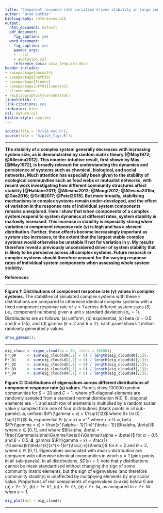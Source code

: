 ```yaml
---
title: "Component response rate variation drives stability in large complex systems"
author: "Brad Duthie"
bibliography: references.bib
output:
  html_document: default
  pdf_document:
    fig_caption: yes
  word_document:
    fig_caption: yes
    pandoc_args:
    - --csl
    - evolution.csl
    reference_docx: docx_template.docx
header-includes:
- \usepackage{amsmath}
- \usepackage{natbib}
- \usepackage{lineno}
- \usepackage[utf8]{inputenc}
- \linenumbers
- \bibliographystyle{amnatnat}
linestretch: 1
link-citations: yes
linkcolor: blue
csl: nature.csl
biblio-style: apalike
---
```


```r
source(file = "R/sim_mat.R");
source(file = "R/plot_figs.R");
```

********************************************************************************

**The stability of a complex system generally decreases with increasing system size, as is demonstrated by random matrix theory [@May1972; @Allesina2012]. This counter-intuitive result, first shown by May [@May1972], is broadly relevant for understanding the dynamics and persistence of systems such as chemical, biological, and social networks. Much attention has especially been given to the stability of ecological communities such as food webs or mutualist networks, with recent work investigating how different community structures affect stability [@Haldane2011; @Allesina2012; @Mougi2012; @Allesina2015a; @Gao2016; @Grilli2017; @Patel2018]. But more broadly, stabilising mechanisms in complex systems remain under-developed, and the effect of variation in the response rate of individual system components remains unexplored. Here I show that when components of a complex system respond to system dynamics at different rates, system stability is markedly increased. This increase in stability is especially strong when variation in component response rate ($\gamma$) is high and has a skewed distribution. Further, these effects become increasingly important as system size increases, to the extent that the largest stable complex systems would otherwise be unstable if not for variation in $\gamma$. My results therefore reveal a previously unconsidered driver of system stability that is likely to be pervasive across all complex systems. Future research in complex systems should therefore account for the varying response rates of individual system components when assessing whole system stability.** 



**References**

<div id="refs"></div>

********************************************************************************

**Figure 1: Distributions of component response rate ($\boldsymbol{\gamma}$) values in complex systems.** The stabilities of simulated complex systems with these $\gamma$ distributions are compared to otherwise identical complex systems with a fixed component response rate of $\gamma = 1$ across different system sizes ($S$; i.e., component numbers) given a unit $\gamma$ standard deviation ($\sigma_{\gamma} = 1$). Distributions are as follows: (a) uniform, (b) exponential, (c) beta ($\alpha = 0.5$ and $\beta = 0.5$), and (d) gamma ($k = 2$ and $\theta = 2$). Each panel shows 1 million randomly generated $\gamma$ values.

```r
show_gammas();
```

********************************************************************************

```r
eig_cloud <- eigen_cloud(sp = 20, iters = 10000);
Pr_D0     <- sum(eig_cloud$d0[,1] < 0) / length(eig_cloud$d0[,1]);
Pr_D1     <- sum(eig_cloud$d1[,1] < 0) / length(eig_cloud$d1[,1]);
Pr_D2     <- sum(eig_cloud$d2[,1] < 0) / length(eig_cloud$d2[,1]);
Pr_D3     <- sum(eig_cloud$d3[,1] < 0) / length(eig_cloud$d3[,1]);
Pr_D4     <- sum(eig_cloud$d4[,1] < 0) / length(eig_cloud$d4[,1]);
```

**Figure 2: Distributions of eigenvalues across different distributions of component response rate  ($\boldsymbol{\gamma}$) values.** Panels show 100000 random communities for $S = 20$ and $C = 1$, where off-diagonal elements are randomly sampled from a standard normal distribution $N(0, 1)$, diagonal elements are $-1$, and each row of elements is multiplied by a random scalar value $\gamma$ sampled from one of four distributions (black points in all sub-panels):  **a**, uniform $\Pr(\gamma = x) = 1/\sqrt{12}$ where $x \in [0, \sqrt{12}]$. **b**, exponential $\Pr(\gamma = x) = e^{-x}$ where $x \geq 0$. **c**, beta $\Pr(\gamma = x) = \frac{x^{\alpha - 1}(1-x)^{\beta - 1}}{B(\alpha, \beta)}$ where $x \in [0, 1]$, and where $B(\alpha, \beta) = \frac{\Gamma(\alpha)\Gamma(\beta)}{\Gamma(\alpha + \beta)}$ for $\alpha = 0.5$ and $\beta = 0.5$. **d**, gamma $\Pr(\gamma = x) = \frac{1}{\Gamma(k)\theta^{k}}x^{k-1}e^{\frac{-x}{\theta}}$ for $k = 2$ and $\theta = 2$, where $x \in [0, 1]$. Eigenvalues associated with each $\gamma$ distribution are compared with otherwise identical communities in which $\gamma = 1$ (pink points in all sub-panels). In all distributions, $SD(\gamma) = 1$; note that $\gamma$ distributions cannot be mean standardised without changing the sign of some community matrix elements, but the sign of eigenvalues (and therefore community stability) is unaffected by multiplying elements by any scalar value. Proportions of real components of eigenvalues (x-axis) below 0 are (a) `r Pr_D1`, (b) `r Pr_D2`, (c) `r Pr_D3`, (d) `r Pr_D4`, as compared to `r Pr_D0` when $\gamma = 1$.

```r
eig_plot(ecl = eig_cloud);
```

********************************************************************************


